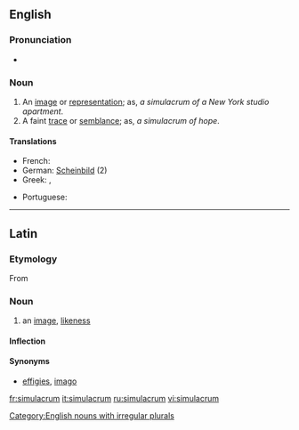 ==English==

===Pronunciation===
* {{IPA|/ˌsimjəˈleɪcrəm/}}

===Noun===
{{en-noun|simulacr|a}}

# An [[image]] or [[representation]]; as, ''a simulacrum of a New York studio apartment''.
# A faint [[trace]] or [[semblance]]; as, ''a simulacrum of hope''.

====Translations====
{{trans-top}}
* French: {{t|fr|simulacre|m}}
* German: [[Scheinbild]] {{n}} (2)
* Greek: {{t+|el|απείκασμα|n|tr=apeikasma}}, {{t+|el|επίφαση|f|tr=epifasi}}
{{trans-mid}}
* Portuguese: {{t-|pt|simulacro|m}}
{{trans-bottom}}

[[Category:English nouns with irregular plurals]]

----

==Latin==

===Etymology===
From {{term|simulo|simulō|lang=la}}

===Noun===
{{la-noun|simulācrum|simulacri|simulācrī|n|second}}

# an [[image]], [[likeness]]

====Inflection====
{{la-decl-2nd-N|simulacr|simulācr}}

====Synonyms====
* {{sense|image, likeness}} [[effigies]], [[imago]]

[[fr:simulacrum]]
[[it:simulacrum]]
[[ru:simulacrum]]
[[vi:simulacrum]]